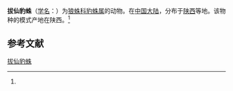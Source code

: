 {{Speciesbox
| name = 拔仙豹蛛
| status = 
| status_system = 
| image = 
| genus = Pardosa
| species = baxianensis
| authority = (Wang et Song, 1993)<ref name='id13853'>{{cite web| url =http://www.bioinfo.cn/db05/BjdwSpecies.php?action=view&id=13853| title =拔仙豹蛛| work =《中国动物物种编目数据库》| publisher =中国科学院微生物研究所| author =中国科学院动物研究所| accessdate =2009-04-28| deadurl =yes| archiveurl =https://web.archive.org/web/20160305033358/http://www.bioinfo.cn/db05/BjdwSpecies.php?action=view&id=13853| archivedate =2016-03-05}}</ref>
}}

'''拔仙豹蛛'''（[[学名|学名]]：{{lang|la|''Pardosa baxianensis''}}）为[[狼蛛科|狼蛛科]][[豹蛛属|豹蛛属]]的动物。在[[中国大陆|中国大陆]]，分布于[[陕西|陕西]]等地。该物种的模式产地在陕西。<ref name='id13853'/>

== 参考文献 ==
{{reflist}}

{{Wikispecies|Pardosa baxianensis}}
{{Taxonbar|from=Q2523948}}

[[Category:豹蛛属|拔仙豹蛛]]


{{蜘蛛小作品}}